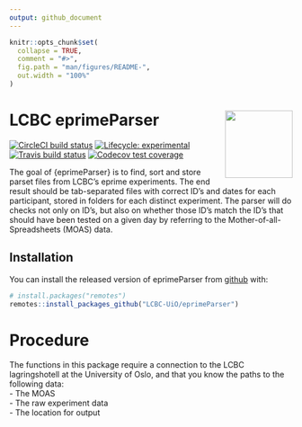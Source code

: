 ```yaml
---
output: github_document
---
```


<!-- README.md is generated from README.Rmd. Please edit that file -->

```r
knitr::opts_chunk$set(
  collapse = TRUE,
  comment = "#>",
  fig.path = "man/figures/README-",
  out.width = "100%"
)
```
# LCBC eprimeParser <img src="man/figures/hex.png" align="right" alt="" width="120" />

<!-- badges: start -->
[![CircleCI build status](https://circleci.com/gh/LCBC-UiO/eprimeParser.svg?style=svg&circle-token=95b5ef8cfafcca1062c91538ba2ec75dbeb199a2)](https://circleci.com/gh/LCBC-UiO/eprimeParser)
[![Lifecycle: experimental](https://img.shields.io/badge/lifecycle-experimental-orange.svg)](https://www.tidyverse.org/lifecycle/#experimental)
[![Travis build status](https://travis-ci.org/LCBC-UiO/eprimeParser.svg?branch=master)](https://travis-ci.org/LCBC-UiO/eprimeParser)
[![Codecov test coverage](https://codecov.io/gh/LCBC-UiO/eprimeParser/branch/master/graph/badge.svg)](https://codecov.io/gh/LCBC-UiO/eprimeParser?branch=master)
<!-- badges: end -->
  
The goal of {eprimeParser} is to find, sort and store parset files from LCBC's eprime experiments. 
The end result should be tab-separated files with correct ID's and dates for each participant, stored in folders for each distinct experiment.
The parser will do checks not only on ID's, but also on whether those ID's match the ID's that should have been tested on a given day by referring to the Mother-of-all-Spreadsheets (MOAS) data.


## Installation

You can install the released version of eprimeParser from [github](https://github.org) with:

``` r
# install.packages("remotes")
remotes::install_packages_github("LCBC-UiO/eprimeParser")
```


# Procedure
The functions in this package require a connection to the LCBC lagringshotell at the University of Oslo, and that you know the paths to the following data:  
- The MOAS  
- The raw experiment data  
- The location for output  



